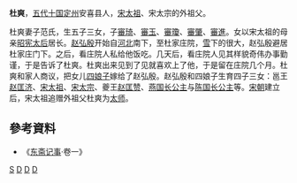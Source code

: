 '''杜爽'''，[[五代十国|五代十国]][[定州|定州]]安喜县人，[[宋太祖|宋太祖]]、宋太宗的外祖父。

杜爽妻子范氏，生五子三女，子[[杜審琦|審琦]]、[[杜審玉|審玉]]、[[杜審瓊|審瓊]]、[[杜審肇|審肇]]、[[杜審進|審進]]。女以宋太祖的母亲[[昭宪太后|昭宪太后]]居长。[[赵弘殷|赵弘殷]]开始自[[河北|河北]]南下，至杜家庄院，[[雪|雪]]下的很大，赵弘殷避居杜家庄门下。之后，看庄院人私给他饭吃。几天后，看庄院人见其样貌奇伟办事勤谨，于是告诉了杜爽。杜爽出来见到了见就喜欢上了他，于是留在庄院几个月。杜爽和家人商议，把女儿[[昭宪太后|四娘子]]嫁给了赵弘殷。赵弘殷和四娘子生育四子三女：邕王[[赵匡济|赵匡济]]、[[赵匡胤|宋太祖]]、[[宋太宗|宋太宗]]、夔王[[赵匡赞_(赵弘殷之子)|赵匡赞]]、[[燕国长公主|燕国长公主]]与[[陈国长公主|陈国长公主]]等。[[宋朝|宋朝]]建立后，宋太祖追赠外祖父杜爽为[[太师|太师]]。

== 參考資料 ==
* 《[[东斋记事|东斋记事]]·卷一》

[[Category:杜姓|S]]
[[Category:五代十国人物|D]]
[[Category:宋朝三师|D]]
[[Category:定州人|D]]